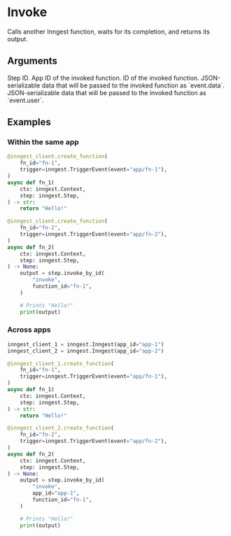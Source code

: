 # Invoke <VersionBadge version="v0.3.0+" />

Calls another Inngest function, waits for its completion, and returns its output.

## Arguments

<Properties>
  <Property name="step_id" type="str" required>
    Step ID.
  </Property>
  <Property name="app_id" type="str">
    App ID of the invoked function.
  </Property>
  <Property name="function_id" type="str" required>
    ID of the invoked function.
  </Property>
  <Property name="data" type="object">
    JSON-serializable data that will be passed to the invoked function as `event.data`.
  </Property>
  <Property name="user" type="object">
    JSON-serializable data that will be passed to the invoked function as `event.user`.
  </Property>
</Properties>

## Examples

### Within the same app

```py
@inngest_client.create_function(
    fn_id="fn-1",
    trigger=inngest.TriggerEvent(event="app/fn-1"),
)
async def fn_1(
    ctx: inngest.Context,
    step: inngest.Step,
) -> str:
    return "Hello!"

@inngest_client.create_function(
    fn_id="fn-2",
    trigger=inngest.TriggerEvent(event="app/fn-2"),
)
async def fn_2(
    ctx: inngest.Context,
    step: inngest.Step,
) -> None:
    output = step.invoke_by_id(
        "invoke",
        function_id="fn-1",
    )

    # Prints "Hello!"
    print(output)
```

### Across apps

```py
inngest_client_1 = inngest.Inngest(app_id="app-1")
inngest_client_2 = inngest.Inngest(app_id="app-2")

@inngest_client_1.create_function(
    fn_id="fn-1",
    trigger=inngest.TriggerEvent(event="app/fn-1"),
)
async def fn_1(
    ctx: inngest.Context,
    step: inngest.Step,
) -> str:
    return "Hello!"

@inngest_client_2.create_function(
    fn_id="fn-2",
    trigger=inngest.TriggerEvent(event="app/fn-2"),
)
async def fn_2(
    ctx: inngest.Context,
    step: inngest.Step,
) -> None:
    output = step.invoke_by_id(
        "invoke",
        app_id="app-1",
        function_id="fn-1",
    )

    # Prints "Hello!"
    print(output)
```
